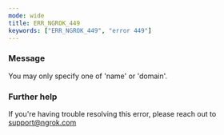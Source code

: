 ```yaml
---
mode: wide
title: ERR_NGROK_449
keywords: ["ERR_NGROK_449", "error 449"]
---
```



### Message

You may only specify one of 'name' or 'domain'.

<ErrorDetails />

### Further help

If you're having trouble resolving this error, please reach out to [support@ngrok.com](mailto:support@ngrok.com?subject=Help%20with%20ERR_NGROK_449)
